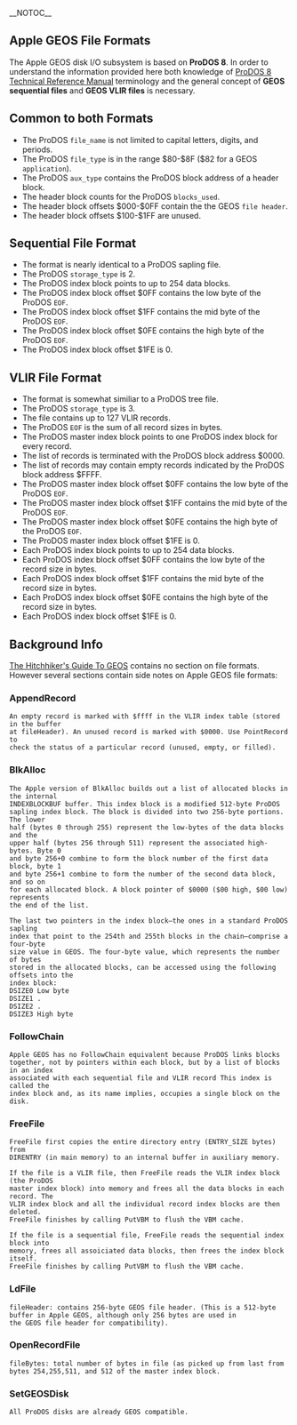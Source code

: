 __NOTOC__
== Apple GEOS File Formats ==

The Apple GEOS disk I/O subsystem is based on '''ProDOS 8'''. In order to understand the information provided here both knowledge of [http://www.easy68k.com/paulrsm/6502/PDOS8TRM.HTM ProDOS 8 Technical Reference Manual] terminology and the general concept of '''GEOS sequential files''' and '''GEOS VLIR files''' is necessary.

== Common to both Formats ==

* The ProDOS <code>file_name</code> is not limited to capital letters, digits, and periods.
* The ProDOS <code>file_type</code> is in the range $80-$8F ($82 for a GEOS <code>application</code>).
* The ProDOS <code>aux_type</code> contains the ProDOS block address of a header block.
* The header block counts for the ProDOS <code>blocks_used</code>.
* The header block offsets $000-$0FF contain the the GEOS <code>file header</code>.
* The header block offsets $100-$1FF are unused.

== Sequential File Format ==

* The format is nearly identical to a ProDOS sapling file.
* The ProDOS <code>storage_type</code> is 2.
* The ProDOS index block points to up to 254 data blocks.
* The ProDOS index block offset $0FF contains the low byte of the ProDOS <code>EOF</code>.
* The ProDOS index block offset $1FF contains the mid byte of the ProDOS <code>EOF</code>.
* The ProDOS index block offset $0FE contains the high byte of the ProDOS <code>EOF</code>.
* The ProDOS index block offset $1FE is 0.

== VLIR File Format ==

* The format is somewhat similiar to a ProDOS tree file.
* The ProDOS <code>storage_type</code> is 3.
* The file contains up to 127 VLIR records.
* The ProDOS <code>EOF</code> is the sum of all record sizes in bytes.
* The ProDOS master index block points to one ProDOS index block for every record.
* The list of records is terminated with the ProDOS block address $0000.
* The list of records may contain empty records indicated by the ProDOS block address $FFFF.
* The ProDOS master index block offset $0FF contains the low byte of the ProDOS <code>EOF</code>.
* The ProDOS master index block offset $1FF contains the mid byte of the ProDOS <code>EOF</code>.
* The ProDOS master index block offset $0FE contains the high byte of the ProDOS <code>EOF</code>.
* The ProDOS master index block offset $1FE is 0.
* Each ProDOS index block points to up to 254 data blocks.
* Each ProDOS index block offset $0FF contains the low byte of the record size in bytes.
* Each ProDOS index block offset $1FF contains the mid byte of the record size in bytes.
* Each ProDOS index block offset $0FE contains the high byte of the record size in bytes.
* Each ProDOS index block offset $1FE is 0.

== Background Info ==

[https://archive.org/details/The_Hitchhikers_Guide_to_GEOS The Hitchhiker's Guide To GEOS] contains no section on file formats. However several sections contain side notes on Apple GEOS file formats:

=== AppendRecord ===
<pre>
An empty record is marked with $ffff in the VLIR index table (stored in the buffer
at fileHeader). An unused record is marked with $0000. Use PointRecord to
check the status of a particular record (unused, empty, or filled).
</pre>

=== BlkAlloc ===
<pre>
The Apple version of BlkAlloc builds out a list of allocated blocks in the internal
INDEXBLOCKBUF buffer. This index block is a modified 512-byte ProDOS
sapling index block. The block is divided into two 256-byte portions. The lower
half (bytes 0 through 255) represent the low-bytes of the data blocks and the
upper half (bytes 256 through 511) represent the associated high-bytes. Byte 0
and byte 256+0 combine to form the block number of the first data block, byte 1
and byte 256+1 combine to form the number of the second data block, and so on
for each allocated block. A block pointer of $0000 ($00 high, $00 low) represents
the end of the list.

The last two pointers in the index block—the ones in a standard ProDOS sapling
index that point to the 254th and 255th blocks in the chain—comprise a four-byte
size value in GEOS. The four-byte value, which represents the number of bytes
stored in the allocated blocks, can be accessed using the following offsets into the
index block:
DSIZE0 Low byte
DSIZE1 .
DSIZE2 .
DSIZE3 High byte
</pre>

=== FollowChain ===
<pre>
Apple GEOS has no FollowChain equivalent because ProDOS links blocks
together, not by pointers within each block, but by a list of blocks in an index
associated with each sequential file and VLIR record This index is called the
index block and, as its name implies, occupies a single block on the disk.
</pre>

=== FreeFile ===
<pre>
FreeFile first copies the entire directory entry (ENTRY_SIZE bytes) from
DIRENTRY (in main memory) to an internal buffer in auxiliary memory.

If the file is a VLIR file, then FreeFile reads the VLIR index block (the ProDOS
master index block) into memory and frees all the data blocks in each record. The
VLIR index block and all the individual record index blocks are then deleted.
FreeFile finishes by calling PutVBM to flush the VBM cache.

If the file is a sequential file, FreeFile reads the sequential index block into
memory, frees all assoiciated data blocks, then frees the index block itself.
FreeFile finishes by calling PutVBM to flush the VBM cache.
</pre>

=== LdFile ===
<pre>
fileHeader: contains 256-byte GEOS file header. (This is a 512-byte
buffer in Apple GEOS, although only 256 bytes are used in
the GEOS file header for compatibility).
</pre>

=== OpenRecordFile ===
<pre>
fileBytes: total number of bytes in file (as picked up from last from
bytes 254,255,511, and 512 of the master index block.
</pre>

=== SetGEOSDisk ===
<pre>
All ProDOS disks are already GEOS compatible.
</pre>
